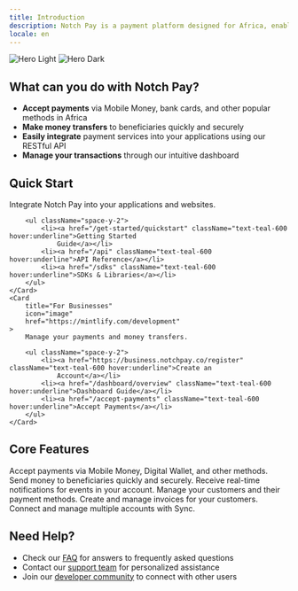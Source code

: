 ```yaml
---
title: Introduction
description: Notch Pay is a payment platform designed for Africa, enabling businesses and developers to accept payments and make money transfers easily and securely.
locale: en
---
```


<img
    className="block dark:hidden"
    src="/images/hero-light.png"
    alt="Hero Light"
/>
<img
    className="hidden dark:block"
    src="/images/hero-dark.png"
    alt="Hero Dark"
/>


## What can you do with Notch Pay?

- **Accept payments** via Mobile Money, bank cards, and other popular methods in Africa
- **Make money transfers** to beneficiaries quickly and securely
- **Easily integrate** payment services into your applications using our RESTful API
- **Manage your transactions** through our intuitive dashboard

## Quick Start

<CardGroup cols={2}>
    <Card
        title="For Developers"
        icon="pen-to-square"
        href="https://mintlify.com/quickstart"
    >
        Integrate Notch Pay into your applications and websites.

        <ul className="space-y-2">
            <li><a href="/get-started/quickstart" className="text-teal-600 hover:underline">Getting Started
                Guide</a></li>
            <li><a href="/api" className="text-teal-600 hover:underline">API Reference</a></li>
            <li><a href="/sdks" className="text-teal-600 hover:underline">SDKs & Libraries</a></li>
        </ul>
    </Card>
    <Card
        title="For Businesses"
        icon="image"
        href="https://mintlify.com/development"
    >
        Manage your payments and money transfers.

        <ul className="space-y-2">
            <li><a href="https://business.notchpay.co/register" className="text-teal-600 hover:underline">Create an
                Account</a></li>
            <li><a href="/dashboard/overview" className="text-teal-600 hover:underline">Dashboard Guide</a></li>
            <li><a href="/accept-payments" className="text-teal-600 hover:underline">Accept Payments</a></li>
        </ul>
    </Card>
</CardGroup>

## Core Features

<CardGroup cols={2}>
    <Card
        title="Payments"
        icon="palette"
        href="https://mintlify.com/settings/global"
    >
        Accept payments via Mobile Money, Digital Wallet, and other methods.
    </Card>
    <Card
        title="Transfers"
        icon="screwdriver-wrench"
        href="https://mintlify.com/content/components/accordions">
        Send money to beneficiaries quickly and securely.
    </Card>
    <Card title="Webhooks" icon="code" href="https://mintlify.com/api-playground/openapi">
        Receive real-time notifications for events in your account.
    </Card>
    <Card title="Customers" icon="screwdriver-wrench" href="https://mintlify.com/content/components/accordions">
        Manage your customers and their payment methods.
    </Card>
    <Card title="Invoices" icon="screwdriver-wrench" href="https://mintlify.com/content/components/accordions">
        Create and manage invoices for your customers.
    </Card>
    <Card
        title="Sync"
        icon="screwdriver-wrench"
        href="https://mintlify.com/content/components/accordions">
        Connect and manage multiple accounts with Sync.
    </Card>
</CardGroup>

## Need Help?

- Check our [FAQ](/faq) for answers to frequently asked questions
- Contact our [support team](mailto:hello@notchpay.co) for personalized assistance
- Join our [developer community](https://community.notchpay.co) to connect with other users